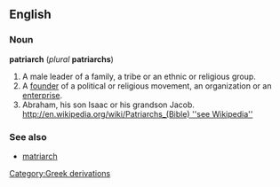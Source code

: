 ==English==
===Noun===
'''patriarch''' (''plural'' '''patriarchs''')

#A male leader of a family, a tribe or an ethnic or religious group.
#A [[founder]] of a political or religious movement, an organization or an [[enterprise]].
#Abraham, his son Isaac or his grandson Jacob. [[http://en.wikipedia.org/wiki/Patriarchs_(Bible) ''see Wikipedia'']]

===See also===
*[[matriarch]]
[[Category:Greek derivations]]